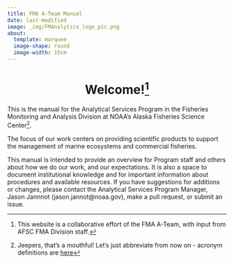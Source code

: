```yaml
---
title: FMA A-Team Manual
date: last-modified
image: _img/FMAnalytics_logo_pic.png
about:
  template: marquee
  image-shape: round
  image-width: 15cm
---
```

<center><h1> Welcome![^1]</h1></center>

This is the manual for the Analytical Services Program in the Fisheries Monitoring and Analysis Division at NOAA's Alaska Fisheries Science Center[^2].

The focus of our work centers on providing scientific products to support the management of marine ecosystems and commercial fisheries.

This manual is intended to provide an overview for Program staff and others about how we do our work, and our expectations. It is also a space to document institutional knowledge and for important information about procedures and available resources. If you have suggestions for additions or changes, please contact the Analytical Services Program Manager, Jason Jannnot (jason.jannot\@noaa.gov),  make a pull request, or submit an issue.


[^1]:This website is a collaborative effort of the FMA A-Team, with input from AFSC FMA Division staff.
[^2]:Jeepers, that's a mouthful!  Let's just abbreviate from now on - acronym definitions  are [here](999-acronyms.qmd#sec-acronyms)
